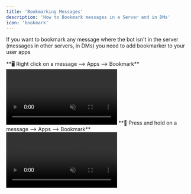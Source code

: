 ```yaml
---
title: 'Bookmarking Messages'
description: 'How to Bookmark messages in a Server and in DMs'
icon: 'bookmark'
---
```


<Note>If you want to bookmark any message where the bot isn't in the server (messages in other servers, in DMs) you need to add bookmarker to your user apps</Note>

<Tabs>
  <Tab title="Desktop">
    **🖥️ Right click on a message --> Apps --> Bookmark**
    <video
      controls
      muted
      loop
      playsinline
      className="w-full aspect-video"
      src="https://cdn.daksh.cc/bookmarker-demo-docs.mp4"
     ></video>

  </Tab>
  <Tab title="Mobile">
    **📱 Press and hold on a message --> Apps --> Bookmark**
    <video
      controls
      muted
      loop
      playsinline
      className="w-full aspect-video"
      src="https://cdn.daksh.cc/bookmarker-demo-vid-mobile.mp4"
     ></video>
  </Tab>
</Tabs>

